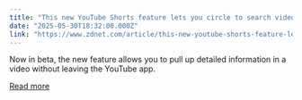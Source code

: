 ```yaml
---
title: "This new YouTube Shorts feature lets you circle to search videos more easily"
date: "2025-05-30T18:32:00.000Z"
link: "https://www.zdnet.com/article/this-new-youtube-shorts-feature-lets-you-circle-to-search-videos-more-easily/"
---
```


Now in beta, the new feature allows you to pull up detailed information in a video without leaving the YouTube app.

[Read more](https://www.zdnet.com/article/this-new-youtube-shorts-feature-lets-you-circle-to-search-videos-more-easily/)
